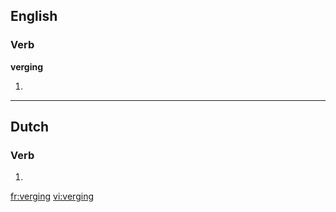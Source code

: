 ==English==

===Verb===
'''verging'''

# {{present participle of|[[verge]]}}

----
==Dutch==
===Verb===
{{infl|nl}}

# {{nl-verb-form|n=sg|t=past|m=ind|vergaan}}

[[fr:verging]]
[[vi:verging]]